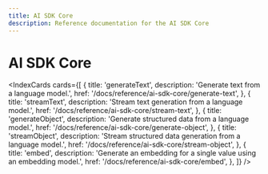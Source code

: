 ```yaml
---
title: AI SDK Core
description: Reference documentation for the AI SDK Core
---
```


# AI SDK Core

<IndexCards
  cards={[
    {
      title: 'generateText',
      description: 'Generate text from a language model.',
      href: '/docs/reference/ai-sdk-core/generate-text',
    },
    {
      title: 'streamText',
      description: 'Stream text generation from a language model.',
      href: '/docs/reference/ai-sdk-core/stream-text',
    },
    {
      title: 'generateObject',
      description: 'Generate structured data from a language model.',
      href: '/docs/reference/ai-sdk-core/generate-object',
    },
    {
      title: 'streamObject',
      description: 'Stream structured data generation from a language model.',
      href: '/docs/reference/ai-sdk-core/stream-object',
    },
    {
      title: 'embed',
      description:
        'Generate an embedding for a single value using an embedding model.',
      href: '/docs/reference/ai-sdk-core/embed',
    },
  ]}
/>
